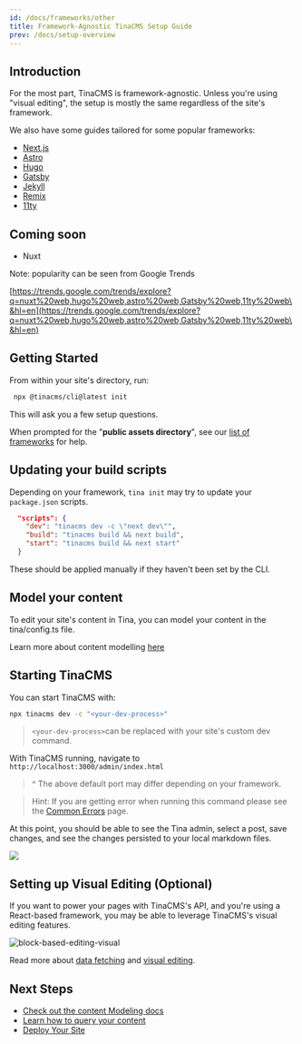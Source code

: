 ```yaml
---
id: /docs/frameworks/other
title: Framework-Agnostic TinaCMS Setup Guide
prev: /docs/setup-overview
---
```


## Introduction

For the most part, TinaCMS is framework-agnostic. Unless you're using "visual editing", the setup is mostly the same regardless of the site's framework.

We also have some guides tailored for some popular frameworks:

- [Next.js](/docs/frameworks/next/overview)
- [Astro](/docs/frameworks/astro/)
- [Hugo](/docs/frameworks/hugo/)
- [Gatsby](/docs/frameworks/gatsby/)
- [Jekyll](/docs/frameworks/jekyll/)
- [Remix](/docs/frameworks/remix/)
- [11ty](/docs/frameworks/11ty/)

## Coming soon

* Nuxt

Note: popularity can be seen from Google Trends

[https://trends.google.com/trends/explore?q=nuxt%20web,hugo%20web,astro%20web,Gatsby%20web,11ty%20web\&hl=en](https://trends.google.com/trends/explore?q=nuxt%20web,hugo%20web,astro%20web,Gatsby%20web,11ty%20web\&hl=en)

## Getting Started

From within your site's directory, run:

```bash
 npx @tinacms/cli@latest init
```

This will ask you a few setup questions.

When prompted for the "**public assets directory**", see our [list of frameworks](/docs/integration/frameworks/) for help.

## Updating your build scripts

Depending on your framework, `tina init` may try to update your `package.json` scripts.

```json
  "scripts": {
    "dev": "tinacms dev -c \"next dev\"",
    "build": "tinacms build && next build",
    "start": "tinacms build && next start"
  }
```

These should be applied manually if they haven't been set by the CLI.

## Model your content

To edit your site's content in Tina, you can model your content in the tina/config.ts file.

Learn more about content modelling [here](/docs/schema/)

## Starting TinaCMS

You can start TinaCMS with:

```bash
npx tinacms dev -c "<your-dev-process>"
```

> `<your-dev-process>`can be replaced with your site's custom dev command.

With TinaCMS running, navigate to `http://localhost:3000/admin/index.html`

> ^ The above default port may differ depending on your framework.

> Hint: If you are getting error when running this command please see the [Common Errors](/docs/forestry/common-errors) page.

At this point, you should be able to see the Tina admin, select a post, save changes, and see the changes persisted to your local markdown files.

![](/img/hugo-tina-admin-screenshot.png)

## Setting up Visual Editing (Optional)

If you want to power your pages with TinaCMS's API, and you're using a React-based framework, you may be able to leverage TinaCMS's visual editing features.

![block-based-editing-visual](/gif/blocks.gif)

Read more about [data fetching](/docs/features/data-fetching/) and [visual editing](/docs/contextual-editing/overview/).

## Next Steps

- [Check out the content Modeling docs](/docs/schema/)
- [Learn how to query your content](/docs/features/data-fetching/)
- [Deploy Your Site](/docs/tina-cloud)
